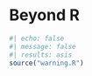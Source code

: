 # Beyond R {.unnumbered}

```r
#| echo: false
#| message: false
#| results: asis
source("warning.R")
```
